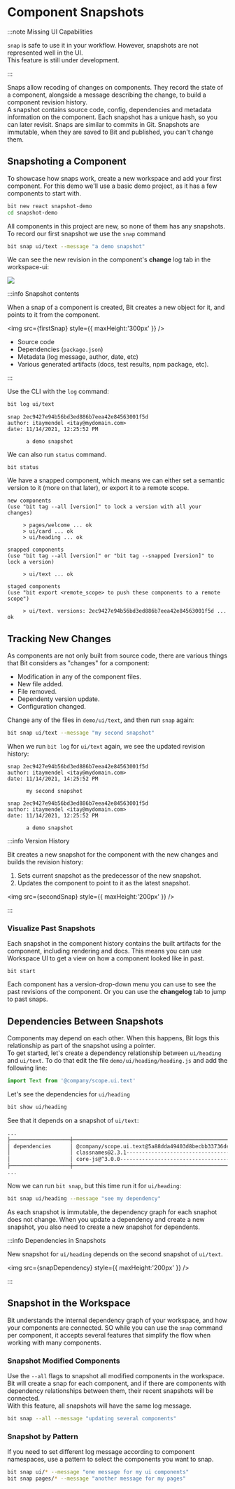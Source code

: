 
# Component Snapshots

:::note Missing UI Capabilities

`snap` is safe to use it in your workflow. However, snapshots are not represented well in the UI.  
This feature is still under development.

:::

Snaps allow recoding of changes on components. They record the state of a component, alongside a message describing the change, to build a component revision history.  
A snapshot contains source code, config, dependencies and metadata information on the component. Each snapshot has a unique hash, so you can later revisit. Snaps are similar to commits in Git. Snapshots are immutable, when they are saved to Bit and published, you can't change them.

## Snapshoting a Component

To showcase how snaps work, create a new workspace and add your first component. For this demo we'll use a basic demo project, as it has a few components to start with.

```bash
bit new react snapshot-demo
cd snapshot-demo
```

All components in this project are new, so none of them has any snapshots. To record our first snapshot we use the `snap` command

```bash
bit snap ui/text --message "a demo snapshot"
```

We can see the new revision in the component's **change** log tab in the workspace-ui:

<img src={firstSnapHistory} />

:::info Snapshot contents

When a snap of a component is created, Bit creates a new object for it, and points to it from the component.

<img src={firstSnap} style={{ maxHeight:'300px' }} />

- Source code
- Dependencies (`package.json`)
- Metadata (log message, author, date, etc)
- Various generated artifacts (docs, test results, npm package, etc).

:::

Use the CLI with the `log` command:

```bash
bit log ui/text
```

```
snap 2ec9427e94b56bd3ed886b7eea42e84563001f5d
author: itaymendel <itay@mydomain.com>
date: 11/14/2021, 12:25:52 PM

      a demo snapshot
```

We can also run `status` command.

```
bit status
```

We have a snapped component, which means we can either set a semantic version to it (more on that later), or export it to a remote scope.

```
new components
(use "bit tag --all [version]" to lock a version with all your changes)

     > pages/welcome ... ok
     > ui/card ... ok
     > ui/heading ... ok
                         
snapped components
(use "bit tag --all [version]" or "bit tag --snapped [version]" to lock a version)

     > ui/text ... ok
                         
staged components
(use "bit export <remote_scope> to push these components to a remote scope")

     > ui/text. versions: 2ec9427e94b56bd3ed886b7eea42e84563001f5d ... ok
```

## Tracking New Changes

As components are not only built from source code, there are various things that Bit considers as "changes" for a component:

- Modification in any of the component files.
- New file added.
- File removed.
- Dependenty version update.
- Configuration changed.

Change any of the files in `demo/ui/text`, and then run `snap` again:

```bash
bit snap ui/text --message "my second snapshot"
```

When we run `bit log` for `ui/text` again, we see the updated revision history:

```
snap 2ec9427e94b56bd3ed886b7eea42e84563001f5d
author: itaymendel <itay@mydomain.com>
date: 11/14/2021, 14:25:52 PM

      my second snapshot

snap 2ec9427e94b56bd3ed886b7eea42e84563001f5d
author: itaymendel <itay@mydomain.com>
date: 11/14/2021, 12:25:52 PM

      a demo snapshot
```

:::info Version History

Bit creates a new snapshot for the component with the new changes and builds the revision history:

1. Sets current snapshot as the predecessor of the new snapshot.
1. Updates the component to point to it as the latest snapshot.

<img src={secondSnap}  style={{ maxHeight:'200px' }} />

:::

### Visualize Past Snapshots

Each snapshot in the component history contains the built artifacts for the component, including rendering and docs. This means you can use Workspace UI to get a view on how a component looked like in past.

```
bit start
```

Each component has a version-drop-down menu you can use to see the past revisions of the component. Or you can use the **changelog** tab to jump to past snaps.

## Dependencies Between Snapshots

Components may depend on each other. When this happens, Bit logs this relationship as part of the snapshot using a pointer.  
To get started, let's create a dependency relationship between `ui/heading` and `ui/text`. To do that edit the file `demo/ui/heading/heading.js` and add the following line:

```js
import Text from '@company/scope.ui.text'
```

Let's see the dependencies for `ui/heading`

```bash
bit show ui/heading
```

See that it depends on a snapshot of `ui/text`:

```bash
...
├───────────────────┼──────────────────────────────────────────────────────────────────────────────┤
│ dependencies      │ @company/scope.ui.text@5a88dda49403d8becbb33736de33836bd6ca9fbc- (component) │
│                   │ classnames@2.3.1------------------------------------------------ (package)   │
│                   │ core-js@^3.0.0-------------------------------------------------- (package)   │
├───────────────────┼──────────────────────────────────────────────────────────────────────────────┤
...
```

Now we can run `bit snap`, but this time run it for `ui/heading`:

```bash
bit snap ui/heading --message "see my dependency"
```

As each snapshot is immutable, the dependency graph for each snaphot does not change. When you update a dependency and create a new snapshot, you also need to create a new snapshot for dependents.

:::info Dependencies in Snapshots

New snapshot for `ui/heading` depends on the second snapshot of `ui/text`.

<img src={snapDependency}  style={{ maxHeight:'200px' }} />

:::


##  Snapshot in the Workspace

Bit understands the internal dependency graph of your workspace, and how your components are connected. SO while you can use the `snap` command per component, it accepts several features that simplify the flow when working with many components.

### Snapshot Modified Components

Use the `--all` flags to snapshot all modified components in the workspace. Bit will create a snap for each component, and if there are components with dependency relationships between them, their recent snapshots will be connected.  
With this feature, all snapshots will have the same log message.

```bash
bit snap --all --message "updating several components"
```

### Snapshot by Pattern

If you need to set different log message according to component namespaces, use a pattern to select the components you want to snap.

```bash
bit snap ui/* --message "one message for my ui components"
bit snap pages/* --message "another message for my pages"
```

